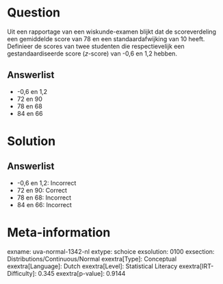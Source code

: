 Question
========

Uit een rapportage van een wiskunde-examen blijkt dat de scoreverdeling
een gemiddelde score van 78 en een standaardafwijking van 10 heeft.
Definieer de scores van twee studenten die respectievelijk een
gestandaardiseerde score (*z*-score) van -0,6 en 1,2 hebben.

Answerlist
----------

* -0,6 en 1,2
* 72 en 90
* 78 en 68
* 84 en 66

Solution
========

Answerlist
----------

* -0,6 en 1,2: Incorrect
* 72 en 90: Correct
* 78 en 68: Incorrect
* 84 en 66: Incorrect

Meta-information
================
exname: uva-normal-1342-nl
extype: schoice
exsolution: 0100
exsection: Distributions/Continuous/Normal
exextra[Type]: Conceptual
exextra[Language]: Dutch
exextra[Level]: Statistical Literacy
exextra[IRT-Difficulty]: 0.345
exextra[p-value]: 0.9144
